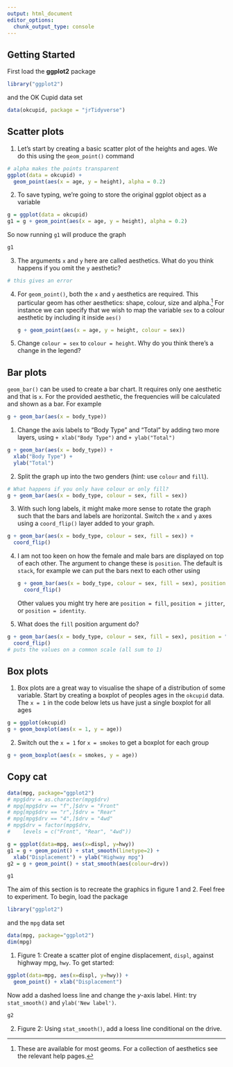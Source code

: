 ```yaml
---
output: html_document
editor_options: 
  chunk_output_type: console
---
```

## Getting Started

First load the __ggplot2__ package
```r
library("ggplot2")
```
and the OK Cupid data set
```r
data(okcupid, package = "jrTidyverse")
```

## Scatter plots

1. Let's start by creating a basic scatter plot of the heights and ages. We do this using the `geom_point()` command

```r
# alpha makes the points transparent
ggplot(data = okcupid) + 
  geom_point(aes(x = age, y = height), alpha = 0.2)
```

2. To save typing, we're going to store the original ggplot object as a variable

```r
g = ggplot(data = okcupid)
g1 = g + geom_point(aes(x = age, y = height), alpha = 0.2)
```

So now running `g1` will produce the graph
```r
g1
```

3. The arguments `x` and `y` here are called aesthetics. What do you think happens if you omit the `y` aesthetic?

```r
# this gives an error
```

4. For `geom_point()`, both the `x` and `y` aesthetics are required. This particular geom has other aesthetics: shape, colour, size and alpha.^[These are available for most geoms. For a collection of aesthetics see the relevant help pages.]  For instance we can specify that we wish to map the variable `sex` to a colour aesthetic by including it inside `aes()`

    ```r
    g + geom_point(aes(x = age, y = height, colour = sex))
    ```

5. Change `colour = sex` to `colour = height`. Why do you think there's a change in the legend?

## Bar plots

`geom_bar()` can be used to create a bar chart. It requires only one aesthetic and that is `x`. For the provided aesthetic, the frequencies will be calculated and shown as a bar. For example

```r
g + geom_bar(aes(x = body_type))
```

1. Change the axis labels to "Body Type" and "Total" by adding two more layers, 
using `+ xlab("Body Type")` and `+ ylab("Total")`

```r
g + geom_bar(aes(x = body_type)) + 
  xlab("Body Type") + 
  ylab("Total")
```

2. Split the graph up into the two genders (hint: use `colour` and `fill`). 

```r
# What happens if you only have colour or only fill?
g + geom_bar(aes(x = body_type, colour = sex, fill = sex))
```

3. With such long labels, it might make more sense to rotate the graph such that the bars and labels are horizontal. Switch the `x` and `y` axes using a `coord_flip()` layer added to your graph.

```r
g + geom_bar(aes(x = body_type, colour = sex, fill = sex)) + 
  coord_flip()
```

4. I am not too keen on how the female and male bars are displayed on top of each other. The argument to change these is `position`.  The default is `stack`, for example we can put the bars next to each other using 

    ```r
    g + geom_bar(aes(x = body_type, colour = sex, fill = sex), position = "dodge") + 
      coord_flip()
    ```

    Other values you might try here are `position = fill`, `position = jitter`, or `position = identity`. 

5. What does the `fill` position argument do?

```r
g + geom_bar(aes(x = body_type, colour = sex, fill = sex), position = "fill") + 
  coord_flip()
# puts the values on a common scale (all sum to 1)
```

## Box plots

1. Box plots are a great way to visualise the shape of a distribution of some variable. Start by creating a boxplot of peoples ages in the `okcupid` data. The `x = 1` in the code below lets us have just a single boxplot for all ages 

```r
g = ggplot(okcupid) 
g + geom_boxplot(aes(x = 1, y = age))
```

2. Switch out the `x = 1` for `x = smokes` to get a boxplot for each group

```r
g + geom_boxplot(aes(x = smokes, y = age))
```

## Copy cat


```r
data(mpg, package="ggplot2")
# mpg$drv = as.character(mpg$drv)
# mpg[mpg$drv == "f",]$drv = "Front"
# mpg[mpg$drv == "r",]$drv = "Rear"
# mpg[mpg$drv == "4",]$drv = "4wd"
# mpg$drv = factor(mpg$drv,
#    levels = c("Front", "Rear", "4wd"))

g = ggplot(data=mpg, aes(x=displ, y=hwy))
g1 = g + geom_point() + stat_smooth(linetype=2) +
  xlab("Displacement") + ylab("Highway mpg")
g2 = g + geom_point() + stat_smooth(aes(colour=drv))
```

```r
g1
```


The aim of this section is to recreate the graphics in figure 1 and 2. Feel free to experiment. To begin, load the package

```r
library("ggplot2")
```

\noindent and the `mpg` data set

```r
data(mpg, package="ggplot2")
dim(mpg)
```

1) Figure 1: Create a scatter plot of engine displacement,
  `displ`, against highway mpg, `hwy`. To get started:

```r
ggplot(data=mpg, aes(x=displ, y=hwy)) +
  geom_point() + xlab("Displacement")
```

Now add a dashed loess line and change the $y$-axis label.
Hint: try `stat_smooth()` and `ylab('New label')`.


```r
g2
```

2) Figure 2: Using `stat_smooth()`, add a loess line conditional
  on the drive.

